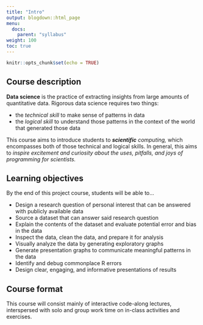 ```yaml
---
title: "Intro"
output: blogdown::html_page
menu:
  docs:
    parent: "syllabus"
weight: 100
toc: true
---
```


```r
knitr::opts_chunk$set(echo = TRUE)
```

## Course description

**Data science** is the practice of extracting insights from large amounts of quantitative data. Rigorous data science requires two things:

- the _technical skill_ to make sense of patterns in data
- the _logical skill_ to understand those patterns in the context of the world that generated those data

This course aims to introduce students to _**scientific** computing,_ which encompasses both of those technical and logical skills. In general, this aims to _inspire excitement and curiosity about the uses, pitfalls, and joys of programming for scientists._

## Learning objectives

By the end of this project course, students will be able to…

- Design a research question of personal interest that can be answered with publicly available data
- Source a dataset that can answer said research question
- Explain the contents of the dataset and evaluate potential error and bias in the data
- Inspect the data, clean the data, and prepare it for analysis
- Visually analyze the data by generating exploratory graphs
- Generate presentation graphs to communicate meaningful patterns in the data
- Identify and debug commonplace R errors
- Design clear, engaging, and informative presentations of results

## Course format

This course will consist mainly of interactive code-along lectures, interspersed with solo and group work time on in-class activities and exercises.
